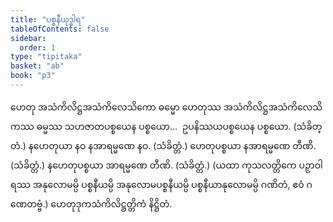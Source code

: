 ```yaml
---
title: "ပစ္စနီယုဒ္ဓါရ"
tableOfContents: false
sidebar:
  order: 1
type: "tipitaka"
basket: "ab"
book: "p3"
---
```



<DynamicBreadcrumb />

<Division number="208" book="p3" e="ch" v="39" p="239">

<Paragraph number="389" book="p3">
ဟေတု အသံကိလိဋ္ဌအသံကိလေသိကော ဓမ္မော ဟေတုဿ အသံကိလိဋ္ဌအသံကိလေသိကဿ ဓမ္မဿ သဟဇာတပစ္စယေန ပစ္စယော…  ဥပနိဿယပစ္စယေန ပစ္စယော. (သံခိတ္တံ.)
</Paragraph>

</Division>
<Division number="209" book="p3" e="ch" v="39" p="239">

<Paragraph number="390" book="p3">
နဟေတုယာ နဝ နအာရမ္မဏေ နဝ. (သံခိတ္တံ.)
</Paragraph>

<Paragraph number="391" book="p3">
ဟေတုပစ္စယာ နအာရမ္မဏေ တီဏိ. (သံခိတ္တံ.)
</Paragraph>

<Paragraph number="392" book="p3">
နဟေတုပစ္စယာ အာရမ္မဏေ တီဏိ. (သံခိတ္တံ.)
</Paragraph>

<Paragraph number="393" book="p3">
(ယထာ ကုသလတ္တိကေ ပဉှာဝါရဿ အနုလောမမ္ပိ ပစ္စနီယမ္ပိ အနုလောမပစ္စနီယမ္ပိ ပစ္စနီယာနုလောမမ္ပိ ဂဏိတံ, ဧဝံ ဂဏေတဗ္ဗံ.)

</Paragraph>
</Division>

<Paragraph number="394" type="center" book="p3">
ဟေတုဒုကသံကိလိဋ္ဌတ္တိကံ နိဋ္ဌိတံ.
</Paragraph>